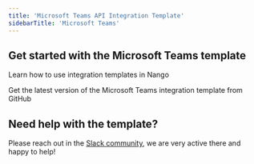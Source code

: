 ```yaml
---
title: 'Microsoft Teams API Integration Template'
sidebarTitle: 'Microsoft Teams'
---
```


## Get started with the Microsoft Teams template

<Card title="How to use integration templates"
      href="/understand/concepts/templates"
      icon="book-open">
    Learn how to use integration templates in Nango
</Card>

<Card title="Get the Microsoft Teams template"
      href="https://github.com/NangoHQ/nango/tree/master/integration-templates/microsoft-teams"
      icon="github">
    Get the latest version of the Microsoft Teams integration template from GitHub
</Card>

## Need help with the template?
Please reach out in the [Slack community](https://nango.dev/slack), we are very active there and happy to help!